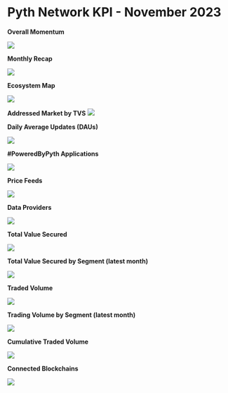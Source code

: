 # Pyth Network KPI - November 2023

**Overall Momentum**

![](../../../images/kpi/november-23/pyth-momentum-nov-23.jpg)

**Monthly Recap**

![](../../../images/kpi/november-23/pyth-nov-23.jpg)

**Ecosystem Map**

![](../../../images/kpi/november-23/pyth-ecosystem-nov-23.jpg)

**Addressed Market by TVS**
![](../../../images/kpi/november-23/pyth-tvs-l1-l2.jpg)

**Daily Average Updates (DAUs)**

![](../../../images/kpi/november-23/nov-23-daily-average-updates.jpg)

**#PoweredByPyth Applications**

![](../../../images/kpi/november-23/nov-23-apps-integrations.jpg)

**Price Feeds**

![](../../../images/kpi/november-23/nov-23-price-feeds.jpg)

**Data Providers**

![](../../../images/kpi/november-23/nov-23-data-providers.jpg)

**Total Value Secured**

![](../../../images/kpi/november-23/nov-23-all-chain-tvs.jpg)

**Total Value Secured by Segment (latest month)**

![](../../../images/kpi/november-23/nov-23-dapps-tvs.jpg)

**Traded Volume**

![](../../../images/kpi/november-23/nov-23-all-chain-volume.jpg)

**Trading Volume by Segment (latest month)**

![](../../../images/kpi/november-23/nov-23-trading-volume.jpg)

**Cumulative Traded Volume**

![](../../../images/kpi/november-23/nov-23-traded-volume.jpg)

**Connected Blockchains**

![](../../../images/kpi/november-23/nov-23-connected-blockchains.jpg)
